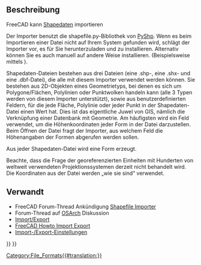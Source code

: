 <languages/>

{{Docnav/de
|[[Arch_3DS/de|3DS]]
|
|[[BIM_Workbench|BIM]]
|IconL=
|IconR=
|IconC=Workbench_BIM.svg
}}

{{TOCright}}

<span id="Description"></span>
==Beschreibung==

FreeCAD kann  [https://de.wikipedia.org/wiki/Shapefile Shapedaten] importieren

Der Importer benutzt die shapefile.py-Bibliothek von [https://github.com/GeospatialPython/pyshp PyShp]. Wenn es beim Importieren einer Datei nicht auf Ihrem System gefunden wird, schlägt der Importer vor, es für Sie herunterzuladen und zu installieren. Alternativ können Sie es auch manuell auf andere Weise installieren. (Beispielsweise mittels {{Incode|pip install pyshp}}).

Shapedaten-Dateien bestehen aus drei Dateien (eine .shp-, eine .shx- und eine .dbf-Datei), die alle mit diesem Importer verwendet werden können. Sie bestehen aus 2D-Objekten eines Geometrietyps, bei denen es sich um Polygone/Flächen, Polylinien oder Punktwolken handeln kann (alle 3 Typen werden von diesem Importer unterstützt), sowie aus benutzerdefinierten Feldern, für die jede Fläche, Polylinie oder jeder Punkt in der Shapedaten-Datei einen Wert hat. Dies ist das eigentliche Juwel von GIS, nämlich die Verknüpfung einer Datenbank mit Geometrie. Am häufigsten wird ein Feld verwendet, um die Höhenkoordinaten jeder Form in der Datei darzustellen. Beim Öffnen der Datei fragt der Importer, aus welchem Feld die Höhenangaben der Formen abgerufen werden sollen.

Aus jeder Shapedaten-Datei wird eine Form erzeugt.

Beachte, dass die Frage der georeferenzierten Einheiten mit Hunderten von weltweit verwendeten Projektionssystemen derzeit nicht behandelt wird. Die Koordinaten aus der Datei werden „wie sie sind“ verwendet.

<span id="Related"></span>
== Verwandt ==

* FreeCAD Forum-Thread Ankündigung  [https://forum.freecad.org/viewtopic.php?f=9&t=46150 Shapefile Importer]
* Forum-Thread auf [https://community.osarch.org/discussion/comment/578#Comment_578 OSArch] Diskussion
* [[Import_Export/de|Import/Export]]
* [[FreeCAD_Howto_Import_Export|FreeCAD Howto Import Export]]
* [[Import_Export_Preferences/de|Import-/Export-Einstellungen]]


{{Docnav/de
|[[Arch_3DS/de|3DS]]
|
|[[BIM_Workbench|BIM]]
|IconL=
|IconR=
|IconC=Workbench_BIM.svg
}}

{{BIM_Tools_navi{{#translation:}}}}
{{Userdocnavi{{#translation:}}}}
[[Category:File_Formats{{#translation:}}]]